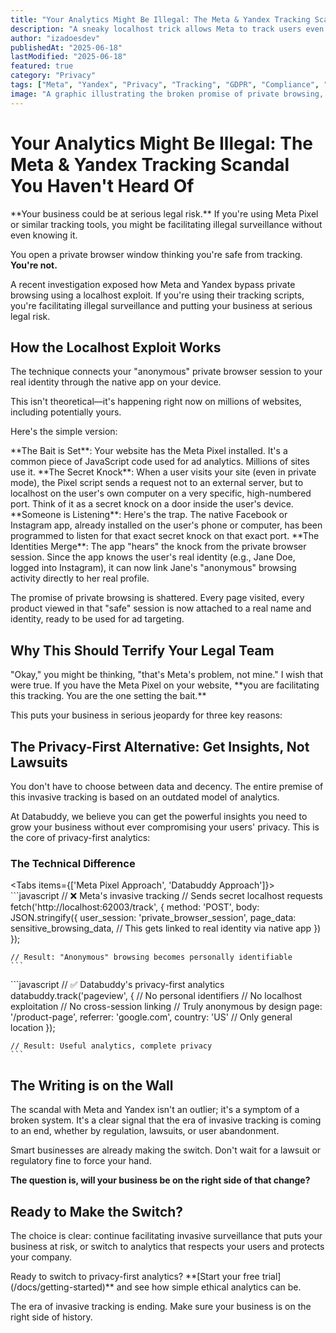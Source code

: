 ```yaml
---
title: "Your Analytics Might Be Illegal: The Meta & Yandex Tracking Scandal"
description: "A sneaky localhost trick allows Meta to track users even in private browsing. Discover how this puts your business at risk and why privacy-first analytics is the only safe path forward."
author: "izadoesdev"
publishedAt: "2025-06-18"
lastModified: "2025-06-18"
featured: true
category: "Privacy"
tags: ["Meta", "Yandex", "Privacy", "Tracking", "GDPR", "Compliance", "Analytics"]
image: "A graphic illustrating the broken promise of private browsing, with a padlock being compromised by spying eyes, representing invasive tracking."
---
```



# Your Analytics Might Be Illegal: The Meta & Yandex Tracking Scandal You Haven't Heard Of

<Callout title="🚨 Privacy Alert" type="error">
**Your business could be at serious legal risk.** If you're using Meta Pixel or similar tracking tools, you might be facilitating illegal surveillance without even knowing it.
</Callout>

You open a private browser window thinking you're safe from tracking. **You're not.**

A recent investigation exposed how Meta and Yandex bypass private browsing using a localhost exploit. If you're using their tracking scripts, you're facilitating illegal surveillance and putting your business at serious legal risk.

## How the Localhost Exploit Works

The technique connects your "anonymous" private browser session to your real identity through the native app on your device.

<Callout title="The Secret Technique Exposed" type="warning">
This isn't theoretical—it's happening right now on millions of websites, including potentially yours.
</Callout>

Here's the simple version:

<Steps>
  <Step>
    **The Bait is Set**: Your website has the Meta Pixel installed. It's a common piece of JavaScript code used for ad analytics. Millions of sites use it.
  </Step>
  <Step>
    **The Secret Knock**: When a user visits your site (even in private mode), the Pixel script sends a request not to an external server, but to localhost on the user's own computer on a very specific, high-numbered port. Think of it as a secret knock on a door inside the user's device.
  </Step>
  <Step>
    **Someone is Listening**: Here's the trap. The native Facebook or Instagram app, already installed on the user's phone or computer, has been programmed to listen for that exact secret knock on that exact port.
  </Step>
  <Step>
    **The Identities Merge**: The app "hears" the knock from the private browser session. Since the app knows the user's real identity (e.g., Jane Doe, logged into Instagram), it can now link Jane's "anonymous" browsing activity directly to her real profile.
  </Step>
</Steps>

The promise of private browsing is shattered. Every page visited, every product viewed in that "safe" session is now attached to a real name and identity, ready to be used for ad targeting.

## Why This Should Terrify Your Legal Team

<Callout title="⚖️ Legal Reality Check" type="error">
"Okay," you might be thinking, "that's Meta's problem, not mine." I wish that were true. If you have the Meta Pixel on your website, **you are facilitating this tracking. You are the one setting the bait.**
</Callout>

This puts your business in serious jeopardy for three key reasons:

<Cards>
  <Card 
    title="💔 The Loss of User Trust is Irreversible" 
    description="Your users trust you to respect their privacy. When they find out that the tools on your site are part of a system that actively deceives them, that trust is gone. Forever. In a world where consumers are increasingly privacy-conscious, reputation is everything."
    className="border-red-200 dark:border-red-800"
  />
  <Card 
    title="⚖️ A Compliance & Lawsuit Nightmare" 
    description="Regulations like GDPR and CCPA have strict rules about consent. This kind of tracking—covertly linking data without explicit, informed consent—is a flagrant violation. The potential fines are astronomical, and the risk of class-action lawsuits is very real. You can't claim ignorance when you're the one who installed the code."
    className="border-orange-200 dark:border-orange-800"
  />
  <Card 
    title="🎯 It's a Deliberate Cat-and-Mouse Game" 
    description="This isn't an accident. The report notes that when browser makers like Google patch one vulnerability, Meta and others simply find a new one. They are actively working to circumvent privacy measures. Relying on their tools means you are building your business on a foundation of deliberate non-compliance."
    className="border-yellow-200 dark:border-yellow-800"
  />
</Cards>

## The Privacy-First Alternative: Get Insights, Not Lawsuits

<Callout title="🌟 The Good News" type="success">
You don't have to choose between data and decency. The entire premise of this invasive tracking is based on an outdated model of analytics.
</Callout>

At Databuddy, we believe you can get the powerful insights you need to grow your business without ever compromising your users' privacy. This is the core of privacy-first analytics:

<Cards>
  <Card 
    title="✅ Privacy-First Analytics" 
    description="No cookies, no cross-site tracking, actionable insights without invasion. Your data stays yours."
    className="border-green-200 dark:border-green-800"
  />
  <Card 
    title="❌ Big Tech Tracking" 
    description="Localhost exploitation, identity linking, deceptive practices, data harvesting for ads."
    className="border-red-200 dark:border-red-800"
  />
</Cards>

### The Technical Difference

<Tabs items={['Meta Pixel Approach', 'Databuddy Approach']}>
  <Tab value="Meta Pixel Approach">
    ```javascript
    // ❌ Meta's invasive tracking
    // Sends secret localhost requests
    fetch('http://localhost:62003/track', {
      method: 'POST',
      body: JSON.stringify({
        user_session: 'private_browser_session',
        page_data: sensitive_browsing_data,
        // This gets linked to real identity via native app
      })
    });
    
    // Result: "Anonymous" browsing becomes personally identifiable
    ```
  </Tab>
  
  <Tab value="Databuddy Approach">
    ```javascript
    // ✅ Databuddy's privacy-first analytics
    databuddy.track('pageview', {
      // No personal identifiers
      // No localhost exploitation
      // No cross-session linking
      // Truly anonymous by design
      page: '/product-page',
      referrer: 'google.com',
      country: 'US' // Only general location
    });
    
    // Result: Useful analytics, complete privacy
    ```
  </Tab>
</Tabs>

## The Writing is on the Wall

The scandal with Meta and Yandex isn't an outlier; it's a symptom of a broken system. It's a clear signal that the era of invasive tracking is coming to an end, whether by regulation, lawsuits, or user abandonment.

<Callout title="🔮 The Future is Privacy-First" type="info">
Smart businesses are already making the switch. Don't wait for a lawsuit or regulatory fine to force your hand.
</Callout>

**The question is, will your business be on the right side of that change?**

## Ready to Make the Switch?

The choice is clear: continue facilitating invasive surveillance that puts your business at risk, or switch to analytics that respects your users and protects your company.

<Callout title="Try Databuddy Free" type="success">
Ready to switch to privacy-first analytics? **[Start your free trial](/docs/getting-started)** and see how simple ethical analytics can be.
</Callout>

The era of invasive tracking is ending. Make sure your business is on the right side of history. 